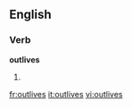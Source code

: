 ==English==

===Verb===
'''outlives'''

# {{third-person singular of|[[outlive]]}}

[[fr:outlives]]
[[it:outlives]]
[[vi:outlives]]